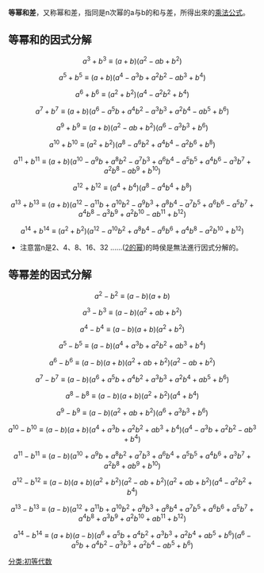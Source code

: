 '''等幂和差'''，又称幂和差，指同是n次幂的a与b的和与差，所得出來的[[乘法公式|乘法公式]]。

== 等幂和的因式分解 ==

:<math>a^3+b^3 \equiv (a+b)(a^2 - ab + b^2) \,\! </math>


:<math>a^5+b^5 \equiv (a+b)(a^4 - a^3b + a^2b^2 - ab^3 + b^4) \,\! </math>


:<math>a^6+b^6 \equiv (a^2+b^2)(a^4 - a^2b^2 + b^4) \,\! </math>


:<math>a^7+b^7 \equiv (a+b)(a^6 - a^5b + a^4b^2 - a^3b^3 + a^2b^4 - ab^5 + b^6) \,\! </math>


:<math>a^9+b^9 \equiv (a+b)(a^2 - ab + b^2)(a^6 - a^3b^3 + b^6) \,\! </math>


:<math>a^{10}+b^{10} \equiv (a^2+b^2)(a^8 - a^6b^2 + a^4b^4 - a^2b^6 + b^8) \,\! </math>


:<math>a^{11}+b^{11} \equiv (a+b)(a^{10} - a^9b + a^8b^2 - a^7b^3 + a^6b^4 - a^5b^5 + a^4b^6 - a^3b^7 + a^2b^8 - ab^9 + b^{10}) \,\! </math>


:<math>a^{12}+b^{12} \equiv (a^4+b^4)(a^8 - a^4b^4 + b^8) \,\! </math>


:<math>a^{13}+b^{13} \equiv (a+b)(a^{12} - a^{11}b + a^{10}b^2 - a^9b^3 + a^8b^4 - a^7b^5 + a^6b^6 - a^5b^7 + a^4b^8 - a^3b^9 + a^2b^{10} - ab^{11} + b^{12}) \,\! </math>


:<math>a^{14}+b^{14} \equiv (a^2+b^2)(a^{12} - a^{10}b^2 + a^8b^4 - a^6b^6 + a^4b^8 - a^2b^{10} + b^{12}) \,\! </math>


*注意當n是2、4、8、16、32 ......([[2的幂|2的幂]])的時侯是無法進行因式分解的。

== 等幂差的因式分解 ==


:<math>a^2-b^2 \equiv (a-b)(a+b) \,\! </math>


:<math>a^3-b^3 \equiv (a-b)(a^2 + ab + b^2) \,\! </math>


:<math>a^4-b^4 \equiv (a-b)(a+b)(a^2 + b^2) \,\! </math>


:<math>a^5-b^5 \equiv (a-b)(a^4 + a^3b + a^2b^2 + ab^3 + b^4) \,\! </math>


:<math>a^6-b^6 \equiv (a-b)(a+b)(a^2 + ab + b^2)(a^2 - ab + b^2) \,\! </math>


:<math>a^7-b^7 \equiv (a-b)(a^6 + a^5b + a^4b^2 + a^3b^3 + a^2b^4 + ab^5 + b^6) \,\! </math>


:<math>a^8-b^8 \equiv (a-b)(a+b)(a^2 + b^2)(a^4 + b^4) \,\! </math>


:<math>a^9-b^9 \equiv (a-b)(a^2 + ab + b^2)(a^6 + a^3b^3 + b^6) \,\! </math>


:<math>a^{10}-b^{10} \equiv (a-b)(a+b)(a^4 + a^3b + a^2b^2 + ab^3 + b^4)(a^4 - a^3b + a^2b^2 - ab^3 + b^4) \,\! </math>


:<math>a^{11}-b^{11} \equiv (a-b)(a^{10} + a^9b + a^8b^2 + a^7b^3 + a^6b^4 + a^5b^5 + a^4b^6 + a^3b^7 + a^2b^8 + ab^9 + b^{10}) \,\! </math>


:<math>a^{12}-b^{12} \equiv (a-b)(a+b)(a^2+b^2)(a^2 - ab + b^2)(a^2 + ab + b^2)(a^4 - a^2b^2 + b^4) \,\! </math>


:<math>a^{13}-b^{13} \equiv (a-b)(a^{12} + a^{11}b + a^{10}b^2 + a^9b^3 + a^8b^4 + a^7b^5 + a^6b^6 + a^5b^7 + a^4b^8 + a^3b^9 + a^2b^{10} + ab^{11} + b^{12}) \,\! </math>


:<math>a^{14}-b^{14} \equiv (a+b)(a-b)(a^6 + a^5b + a^4b^2 + a^3b^3 + a^2b^4 + ab^5 + b^6)(a^6 - a^5b + a^4b^2 - a^3b^3 + a^2b^4 - ab^5 + b^6) \,\! </math>


[[分类:初等代数|分类:初等代数]]